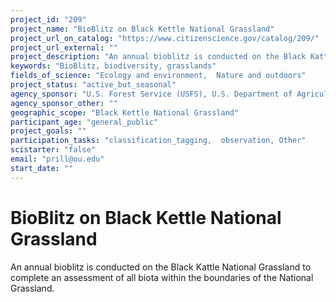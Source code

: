 ```yaml
---
project_id: "209"
project_name: "BioBlitz on Black Kettle National Grassland"
project_url_on_catalog: "https://www.citizenscience.gov/catalog/209/"
project_url_external: ""
project_description: "An annual bioblitz is conducted on the Black Kattle National Grassland to complete an assessment of all biota within the boundaries of the National Grassland."
keywords: "BioBlitz, biodiversity, grasslands"
fields_of_science: "Ecology and environment,  Nature and outdoors"
project_status: "active_but_seasonal"
agency_sponsor: "U.S. Forest Service (USFS), U.S. Department of Agriculture, National Park Service (NPS)"
agency_sponsor_other: ""
geographic_scope: "Black Kettle National Grassland"
participant_age: "general_public"
project_goals: ""
participation_tasks: "classification_tagging,  observation, Other"
scistarter: "false"
email: "prill@ou.edu"
start_date: ""
---
```


# BioBlitz on Black Kettle National Grassland

An annual bioblitz is conducted on the Black Kattle National Grassland to complete an assessment of all biota within the boundaries of the National Grassland.
